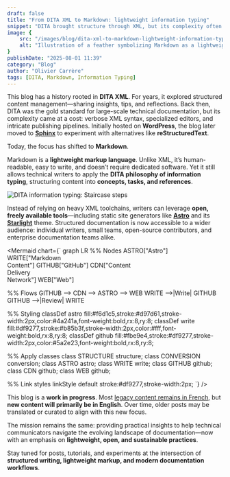 ```yaml
---
draft: false
title: "From DITA XML to Markdown: lightweight information typing"
snippet: "DITA brought structure through XML, but its complexity often felt heavy. Markdown offers a lightweight alternative where technical writers can still apply DITA’s information typing principles—using open, freely available tools and without the XML overhead."
image: {
    src: "/images/blog/dita-xml-to-markdown-lightweight-information-typing.webp",
    alt: "Illustration of a feather symbolizing Markdown as a lightweight alternative to DITA XML"
}
publishDate: "2025-08-01 11:39"
category: "Blog"
author: "Olivier Carrère"
tags: [DITA, Markdown, Information Typing]
---
```


This blog has a history rooted in **DITA XML**. For years, it explored structured content management—sharing insights, tips, and reflections. Back then, DITA was the gold standard for large-scale technical documentation, but its complexity came at a cost: verbose XML syntax, specialized editors, and intricate publishing pipelines. Initially hosted on **WordPress**, the blog later moved to [**Sphinx**](https://www.sphinx-doc.org/) to experiment with alternatives like **reStructuredText**.

Today, the focus has shifted to **Markdown**.

Markdown is a **lightweight markup language**. Unlike XML, it’s human-readable, easy to write, and doesn’t require dedicated software. Yet it still allows technical writers to apply the **DITA philosophy of information typing**, structuring content into **concepts, tasks, and references**.

![DITA information typing: Staircase steps](/images/blog/dita-xml-to-markdown-lightweight-information-typing-large.webp)

Instead of relying on heavy XML toolchains, writers can leverage **open, freely available tools**—including static site generators like [**Astro**](https://astro.build/) and its [**Starlight**](https://starlight.astro.build/) theme. Structured documentation is now accessible to a wider audience: individual writers, small teams, open-source contributors, and enterprise documentation teams alike.


<Mermaid chart={`
graph LR
  %% Nodes
  ASTRO["Astro"]
  WRITE["Markdown<br/>Content"]
  GITHUB["GitHub"]
  CDN["Content<br/>Delivery<br/>Network"]
  WEB["Web"]

  %% Flows
   GITHUB --> CDN --> ASTRO --> WEB
   WRITE -->|Write| GITHUB
   GITHUB -->|Review| WRITE

  %% Styling
  classDef astro fill:#f6d1c5,stroke:#d97d61,stroke-width:2px,color:#4a241a,font-weight:bold,rx:8,ry:8;
  classDef write fill:#df9277,stroke:#b85b3f,stroke-width:2px,color:#fff,font-weight:bold,rx:8,ry:8;
  classDef github fill:#fbe9e4,stroke:#df9277,stroke-width:2px,color:#5a2e23,font-weight:bold,rx:8,ry:8;

  %% Apply classes
  class STRUCTURE structure;
  class CONVERSION conversion;
  class ASTRO astro;
  class WRITE write;
  class GITHUB github;
  class CDN github;
  class WEB github;

  %% Link styles
  linkStyle default stroke:#df9277,stroke-width:2px;
`} />

This blog is a **work in progress**. Most [legacy content remains in French](https://docs.redaction-technique.org/), but **new content will primarily be in English**. Over time, older posts may be translated or curated to align with this new focus.

The mission remains the same: providing practical insights to help technical communicators navigate the evolving landscape of documentation—now with an emphasis on **lightweight, open, and sustainable practices**.

Stay tuned for posts, tutorials, and experiments at the intersection of **structured writing, lightweight markup, and modern documentation workflows**.
